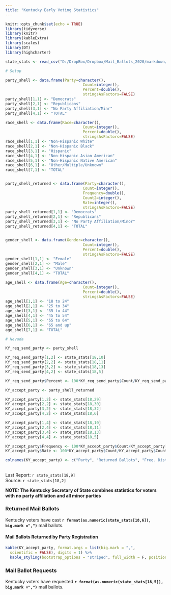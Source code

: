 ```yaml
---
title: "Kentucky Early Voting Statistics"
---
```

```r
knitr::opts_chunk$set(echo = TRUE)
library(tidyverse)
library(knitr)
library(kableExtra)
library(scales)
library(DT)
library(highcharter)

state_stats <- read_csv("D:/DropBox/Dropbox/Mail_Ballots_2020/markdown/2020G_Early_Vote.csv")

# Setup

party_shell <- data.frame(Party=character(),
                                  Count=integer(),
                                  Percent=double(),
                                  stringsAsFactors=FALSE)
party_shell[1,1] <- "Democrats"
party_shell[2,1] <- "Republicans"
party_shell[3,1] <- "No Party Affiliation/Minr"
party_shell[4,1] <- "TOTAL"

race_shell <- data.frame(Race=character(),
                                  Count=integer(),
                                  Percent=double(),
                                  stringsAsFactors=FALSE)
race_shell[1,1] <- "Non-Hispanic White"
race_shell[2,1] <- "Non-Hispanic Black"
race_shell[3,1] <- "Hispanic"
race_shell[4,1] <- "Non-Hispanic Asian American"
race_shell[5,1] <- "Non-Hispanic Native American"
race_shell[6,1] <- "Other/Multiple/Unknown"
race_shell[7,1] <- "TOTAL"


party_shell_returned <- data.frame(Party=character(),
                                  Count=integer(),
                                  Frequency=double(),
                                  Count2=integer(),
                                  Rate=integer(),
                                  stringsAsFactors=FALSE)
party_shell_returned[1,1] <- "Democrats"
party_shell_returned[2,1] <- "Republicans"
party_shell_returned[3,1] <- "No Party Affiliation/Minor"
party_shell_returned[4,1] <- "TOTAL"


gender_shell <- data.frame(Gender=character(),
                                  Count=integer(),
                                  Percent=double(),
                                  stringsAsFactors=FALSE)
gender_shell[1,1] <- "Female"
gender_shell[2,1] <- "Male"
gender_shell[3,1] <- "Unknown"
gender_shell[4,1] <- "TOTAL"

age_shell <- data.frame(Age=character(),
                                  Count=integer(),
                                  Percent=double(),
                                  stringsAsFactors=FALSE)
age_shell[1,1] <- "18 to 24"
age_shell[2,1] <- "25 to 34"
age_shell[3,1] <- "35 to 44"
age_shell[4,1] <- "45 to 54"
age_shell[5,1] <- "55 to 64"
age_shell[6,1] <- "65 and up"
age_shell[7,1] <- "TOTAL"

# Nevada

KY_req_send_party <- party_shell

KY_req_send_party[1,2] <- state_stats[18,10] 
KY_req_send_party[2,2] <- state_stats[18,11] 
KY_req_send_party[3,2] <- state_stats[18,13] 
KY_req_send_party[4,2] <- state_stats[18,5] 

KY_req_send_party$Percent <- 100*KY_req_send_party$Count/KY_req_send_party[4,2]

KY_accept_party <- party_shell_returned

KY_accept_party[1,2] <- state_stats[18,29] 
KY_accept_party[2,2] <- state_stats[18,30] 
KY_accept_party[3,2] <- state_stats[18,32] 
KY_accept_party[4,2] <- state_stats[18,6] 

KY_accept_party[1,4] <- state_stats[18,10] 
KY_accept_party[2,4] <- state_stats[18,11] 
KY_accept_party[3,4] <- state_stats[18,13] 
KY_accept_party[4,4] <- state_stats[18,5] 

KY_accept_party$Frequency <- 100*KY_accept_party$Count/KY_accept_party[4,2]
KY_accept_party$Rate <- 100*KY_accept_party$Count/KY_accept_party$Count2

colnames(KY_accept_party) <- c("Party", "Returned Ballots", "Freq. Distribution", "Requested Ballots", "Return Rate")


```
## {.tabset}
Last Report: `r state_stats[18,9]`  
Source:  `r state_stats[18,2]`

**NOTE: The Kentucky Secretary of State combines statistics for voters with no party affiliation and all minor parties**  

### Returned Mail Ballots

Kentucky voters have cast **`r format(as.numeric(state_stats[18,6]), big.mark =",")`** mail ballots.

#### **Mail Ballots Returned by Party Registration**

``` r
kable(KY_accept_party, format.args = list(big.mark = ",", 
  scientific = FALSE), digits = 1) %>%
  kable_styling(bootstrap_options = "striped", full_width = F, position = "left")
```

### Mail Ballot Requests

Kentucky voters have requested **`r format(as.numeric(state_stats[18,5]), big.mark =",")`** mail ballots.